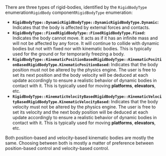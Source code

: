 
There are three types of rigid-bodies, identified by the <rapier>`RigidBodyType` enumeration</rapier><bevy>`RigidBody` component</bevy><js>`RigidBodyType` enumeration</js>:

* **<rapier>`RigidBodyType::Dynamic`</rapier><bevy>`RigidBodyType::Dynamic`</bevy><js>`RigidBodyType.Dynamic`</js>:** Indicates that the body is affected by
  external forces and contacts.
* **<rapier>`RigidBodyType::Fixed`</rapier><bevy>`RigidBodyType::Fixed`</bevy><js>`RigidBodyType.Fixed`</js>:** Indicates the body cannot move. It acts as
  if it has an infinite mass and will not be affected by any force. It will continue to collide with dynamic bodies but
  not with fixed nor with kinematic bodies. This is typically used for the ground or for temporarily freezing a body.
* **<rapier>`RigidBodyType::KinematicPositionBased`</rapier><bevy>`RigidBodyType::KinematicPositionBased`</bevy><js>`RigidBodyType.KinematicPositionBased`</js>:** Indicates
  that the body position must not be altered by the physics engine. The user is free to set its next position and the
  body velocity will be deduced at each update accordingly to ensure a realistic behavior of dynamic bodies in contact
  with it. This is typically used for moving **platforms**, **elevators**, etc.
* **<rapier>`RigidBodyType::KinematicVelocityBased`</rapier><bevy>`RigidBodyType::KinematicVelocityBased`</bevy><js>`RigidBodyType.KinematicVelocityBased`</js>:** Indicates
  that the body velocity must not be altered by the physics engine. The user is free to set its velocity and the next
  body position will be deduced at each update accordingly to ensure a realistic behavior of dynamic bodies in contact
  with it. This is typically used for moving **platforms**, **elevators**, etc.

Both position-based and velocity-based kinematic bodies are mostly the same. Choosing between both is mostly a matter of
preference between position-based control and velocity-based control.
